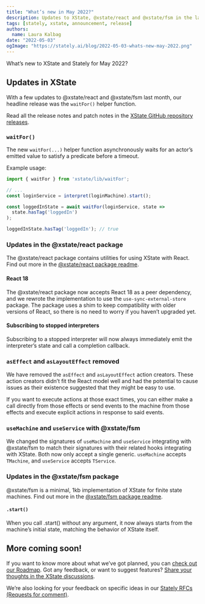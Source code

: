 ```yaml
---
title: "What’s new in May 2022?"
description: Updates to XState, @xstate/react and @xstate/fsm in the last month.
tags: [stately, xstate, announcement, release]
authors:
  name: Laura Kalbag
date: "2022-05-03"
ogImage: "https://stately.ai/blog/2022-05-03-whats-new-may-2022.png"
---
```


What’s new to XState and Stately for May 2022?

## Updates in XState

With a few updates to @xstate/react and @xstate/fsm last month, our headline release was the `waitFor()` helper function.

Read all the release notes and patch notes in the [XState GitHub repository releases](https://github.com/statelyai/xstate/releases).

### `waitFor()`

The new `waitFor(...)` helper function asynchronously waits for an actor’s emitted value to satisfy a predicate before a timeout.

Example usage:

```ts
import { waitFor } from 'xstate/lib/waitFor';

// ...
const loginService = interpret(loginMachine).start();

const loggedInState = await waitFor(loginService, state =>
  state.hasTag('loggedIn')
);

loggedInState.hasTag('loggedIn'); // true
```

### Updates in the @xstate/react package

The @xstate/react package contains utilities for using XState with React. Find out more in the [@xstate/react package readme](https://github.com/statelyai/xstate/tree/main/packages/xstate-react).

#### React 18

The @xstate/react package now accepts React 18 as a peer dependency, and we rewrote the implementation to use the `use-sync-external-store` package. The package uses a shim to keep compatibility with older versions of React, so there is no need to worry if you haven’t upgraded yet.

#### Subscribing to stopped interpreters

Subscribing to a stopped interpreter will now always immediately emit the interpreter’s state and call a completion callback.

### `asEffect` and `asLayoutEffect` removed

We have removed the `asEffect` and `asLayoutEffect` action creators. These action creators didn’t fit the React model well and had the potential to cause issues as their existence suggested that they might be easy to use.

If you want to execute actions at those exact times, you can either make a call directly from those effects or send events to the machine from those effects and execute explicit actions in response to said events.

### `useMachine` and `useService` with @xstate/fsm 

We changed the signatures of `useMachine` and `useService` integrating with @xstate/fsm to match their signatures with their related hooks integrating with XState. Both now only accept a single generic. `useMachine` accepts `TMachine`, and `useService` accepts `TService`.

### Updates in the @xstate/fsm package

@xstate/fsm is a minimal, 1kb implementation of XState for finite state machines. Find out more in the [@xstate/fsm package readme](https://github.com/statelyai/xstate/tree/main/packages/xstate-fsm).

#### `.start()`

When you call .start() without any argument, it now always starts from the machine’s initial state, matching the behavior of XState itself.

## More coming soon!

If you want to know more about what we’ve got planned, you can [check out our Roadmap](https://xstate.js.org/docs/roadmap/). Got any feedback, or want to suggest features? [Share your thoughts in the XState discussions](https://github.com/statelyai/xstate/discussions).

We’re also looking for your feedback on specific ideas in our [Stately RFCs (Requests for comment)](https://github.com/statelyai/rfcs).